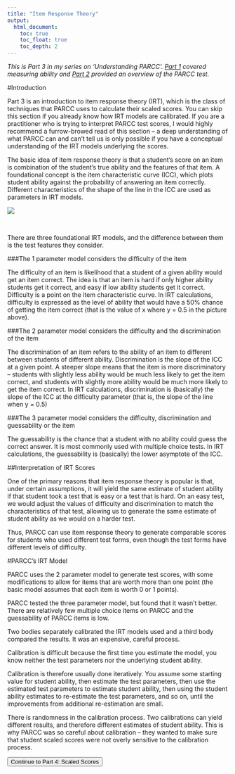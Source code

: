 ```yaml
---
title: "Item Response Theory"
output: 
  html_document:
    toc: true
    toc_float: true
    toc_depth: 2
---
```


*This is Part 3 in my series on 'Understanding PARCC'. [Part 1](parcc.html) covered measuring ability and [Part 2](parcc_test.html) provided an overview of the PARCC test.*

#Introduction

Part 3 is an introduction to item response theory (IRT), which is the class of techniques that PARCC uses to calculate their scaled scores. You can skip this section if you already know how IRT models are calibrated. If you are a practitioner who is trying to interpret PARCC test scores, I would highly recommend a furrow-browed read of this section -- a deep understanding of what PARCC can and can't tell us is only possible if you have a conceptual understanding of the IRT models underlying the scores.

The basic idea of item response theory is that a student’s score on an item is combination of the student’s true ability and the features of that item. A foundational concept is the item characteristic curve (ICC), which plots student ability against the probability of answering an item correctly. Different characteristics of the shape of the line in the ICC are used as parameters in IRT models.

<img src="images/parcc/icc.gif" align="middle">

\

There are three foundational IRT models, and the difference between them is the test features they consider.

###The 1 parameter model considers the difficulty of the item

The difficulty of an item is likelihood that a student of a given ability would get an item correct. The idea is that an item is hard if only higher ability students get it correct, and easy if low ability students get it correct. Difficulty is a point on the item characteristic curve. In IRT calculations, difficulty is expressed as the level of ability that would have a 50% chance of getting the item correct (that is the value of x where y = 0.5 in the picture above).

###The 2 parameter model considers the difficulty and the discrimination of the item

The discrimination of an item refers to the ability of an item to different between students of different ability. Discrimination is the slope of the ICC at a given point. A steeper slope means that the item is more discriminatory -- students with slightly less ability would be much less likely to get the item correct, and students with slightly more ability would be much more likely to get the item correct. In IRT calculations, discrimination is (basically) the slope of the ICC at the difficulty parameter (that is, the slope of the line when y = 0.5) 

###The 3 parameter model considers the difficulty, discrimination and guessability or the item

The guessability is the chance that a student with no ability could guess the correct answer. It is most commonly used with multiple choice tests. In IRT calculations, the guessability is (basically) the lower asymptote of the ICC. 

##Interpretation of IRT Scores

One of the primary reasons that item response theory is popular is that, under certain assumptions, it will yield the same estimate of student ability if that student took a test that is easy or a test that is hard. On an easy test, we would adjust the values of difficulty and discrimination to match the characteristics of that test, allowing us to generate the same estimate of student ability as we would on a harder test.

Thus, PARCC can use item response theory to generate comparable scores for students who used different test forms, even though the test forms have different levels of difficulty. 

#PARCC's IRT Model

PARCC uses the 2 parameter model to generate test scores, with some modifications to allow for items that are worth more than one point (the basic model assumes that each item is worth 0 or 1 points). 

PARCC tested the three parameter model, but found that it wasn’t better. There are relatively few multiple choice items on PARCC and the guessability of PARCC items is low. 

Two bodies separately calibrated the IRT models used and a third body compared the results. It was an expensive, careful process. 

Calibration is difficult because the first time you estimate the model, you know neither the test parameters nor the underlying student ability. 

Calibration is therefore usually done iteratively. You assume some starting value for student ability, then estimate the test parameters, then use the estimated test parameters to estimate student ability, then using the student ability estimates to re-estimate the test parameters, and so on, until the improvements from additional re-estimation are small. 

There is randomness in the calibration process. Two calibrations can yield different results, and therefore different estimates of student ability. This is why PARCC was so careful about calibration -- they wanted to make sure that student scaled scores were not overly sensitive to the calibration process. 

<a href="parcc_scaledscore.html"><button type="button" class="btn btn-primary">Continue to Part 4: Scaled Scores</button></a>